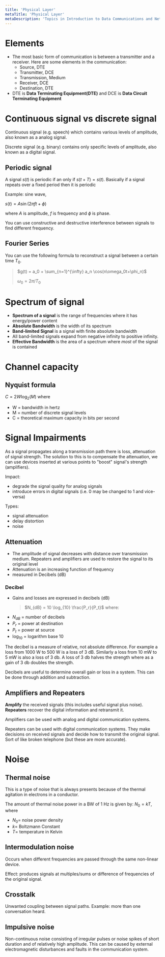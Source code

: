 ```yaml
---
title: 'Physical Layer'
metaTitle: 'Physical Layer'
metaDescription: 'Topics in Introduction to Data Communications and Networking'
---
```


<link
  rel="stylesheet"
  href="https://cdn.jsdelivr.net/npm/katex@0.11.0/dist/katex.min.css"
  integrity="sha384-BdGj8xC2eZkQaxoQ8nSLefg4AV4/AwB3Fj+8SUSo7pnKP6Eoy18liIKTPn9oBYNG"
  crossOrigin="anonymous"
/>

# Elements

- The most basic form of communication is between a transmitter and a receiver. Here are some elements in the communication:
  - Source, DTE
  - Transmitter, DCE
  - Transmission, Medium
  - Receiver, DCE
  - Destination, DTE
- DTE is **Data Terminating Equipment(DTE)** and DCE is **Data Circuit Terminating Equipment**

# Continuous signal vs discrete signal

Continuous signal (e.g. speech) which contains various levels of amplitude, also known as a analog signal.

Discrete signal (e.g. binary) contains only specific levels of amplitude, also known as a digital signal.

## Periodic signal

A signal $s(t)$ is periodic if an only if $s(t+T) = s(t)$. Basically if a signal repeats over a fixed period then it is periodic

Example: sine wave,

$s(t) = A \sin (2\pi ft+ \phi)$

where $A$ is amplitude, $f$ is frequency and $\phi$ is phase.

You can use constructive and destructive interference between signals to find different frequency.

## Fourier Series

You can use the following formula to reconstruct a signal between a certain time $T_0$.

> $g(t) = a_0 + \sum_{n=1}^{\infty} a_n \cos(n\omega_0t+\phi_n)$
>
> $\omega_0 = 2\pi/T_0$

# Spectrum of signal

- **Spectrum of a signal** is the range of frequencies where it has energy/power content
- **Absolute Bandwidth** is the width of its spectrum
- **Band-limited Signal** is a signal with finite absolute bandwidth
- All band-limited signals expand from negative infinity to positive infinity.
- **Effective Bandwidth** is the area of a spectrum where _most_ of the signal is contained

# Channel capacity

## Nyquist formula

$C = 2W\log_2 (M)$ where

- W = bandwidth in hertz
- M = number of discrete signal levels
- C = theoretical maximum capacity in bits per second

# Signal Impairments

As a signal propagates along a transmission path there is loss, attenuation of signal strength. The solution to this is to compensate the attenuation, we can use devices inserted at various points to "boost" signal's strength (amplifiers).

Impact:

- degrade the signal quality for analog signals
- introduce errors in digital signals (i.e. 0 may be changed to 1 and vice-versa)

Types:

- signal attenuation
- delay distortion
- noise

## Attenuation

- The amplitude of signal decreases with distance over transmission medium. Repeaters and amplifiers are used to restore the signal to its original level
- Attenuation is an increasing function of frequency
- measured in Decibels (dB)

### Decibel

- Gains and losses are expressed in decibels (dB)
  > $N_{dB} = 10 \log_{10} \frac{P_r}{P_t}$
  > where:
- $N_{dB}$ = number of decibels
- $P_r$ = power at destination
- $P_t$ = power at source
- $\log_10$ = logarithm base 10

The decibel is a measure of relative, not absolute difference. For example a loss from 1000 W to 500 W is a loss of 3 dB. Similarly a loss from 10 mW to 5 mW is also a loss of 3 db. A loss of 3 db halves the strength where as a gain of 3 db doubles the strength.

Decibels are useful to determine overall gain or loss in a system. This can be done through addition and subtraction.

## Amplifiers and Repeaters

**Amplify** the received signals (this includes useful signal plus noise). **Repeaters** recover the digital information and retransmit it.

Amplifiers can be used with analog and digital communication systems.

Repeaters can be used with digital communication systems. They make decisions on received signals and decide how to transmit the original signal. Sort of like broken telephone (but these are more accurate).

# Noise

## Thermal noise

This is a type of noise that is always presents because of the thermal agitation in electrons in a conductor.

The amount of thermal noise power in a BW of 1 Hz is given by: $N_0 = kT$, where

- $N_0 =$ noise power density
- $k =$ Boltzmann Constant
- $T =$ temperature in Kelvin

## Intermodulation noise

Occurs when different frequencies are passed through the same non-linear device.

Effect: produces signals at multiples/sums or difference of frequencies of the original signal.

## Crosstalk

Unwanted coupling between signal paths. Example: more than one conversation heard.

## Impulsive noise

Non-continuous noise consisting of irregular pulses or noise spikes of short duration and of relatively high amplitude. This can be caused by external electromagnetic disturbances and faults in the communication system.
